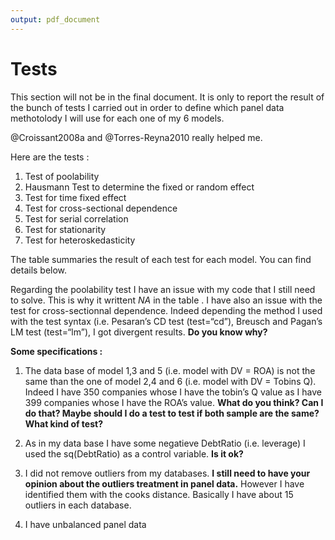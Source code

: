 ```yaml
---
output: pdf_document
---
```


# Tests

This section will not be in the final document. It is only to report the result of the bunch of tests I carried out in order to define which panel data methotolody I will use for each one of my 6 models.

@Croissant2008a and @Torres-Reyna2010 really helped me.

Here are the tests : 

1. Test of poolability 
2. Hausmann Test to determine the fixed or random effect
3. Test for time fixed effect
4. Test for cross-sectional dependence
5. Test for serial correlation
6. Test for stationarity
7. Test for heteroskedasticity

\begin{table}[h]
\centering
\begin{tabular}{rrrrrrr}
\hline
 & {Model 1} & {Model 2} & {Model 3} & {Model 4} & {Model 5} & {Model 6} \\ 
\hline
{Poolability} & NA & NA & NA & NA & NA & NA \\
{Hausmann} & Fixed & Fixed & Fixed & Fixed & Fixed & Fixed \\
{Time Fixed Effect} & No & Yes & No & Yes & No & Yes \\
{Cross Sectional Dependence} & ? & Yes & ? & ? & ? & Yes \\
{Serial Correlation} & Yes & Yes & Yes & Yes & Yes & Yes \\
{Stationarity} & None & None & None & None & None & None \\
{Heteroskedasticity} & Yes & Yes & Yes & Yes & Yes & Yes \\ 
\hline
\end{tabular}
\caption{Test Summary}
\label{TestSummary}
\end{table}


The table \ref{TestSummary} summaries the result of each test for each model. You can find details below.

Regarding the poolability test I have an issue with my code that I still need to solve. This is why it writtent *NA* in the table \ref{TestSummary}. I have also an issue with the test for cross-sectionnal dependence. Indeed depending the method I used with the test syntax (i.e. Pesaran's CD test (test="cd"), Breusch and Pagan's LM test (test="lm"), I got divergent results. **Do you know why?**

**Some specifications :**

1. The data base of model 1,3 and 5 (i.e. model with DV = ROA) is not the same than the one of model 2,4 and 6 (i.e. model with DV = Tobins Q). Indeed I have 350 companies whose I have the tobin's Q value as I have 399 companies whose I have the ROA's value. **What do you think? Can I do that? Maybe should I do a test to test if both sample are the same? What kind of test?**

2. As in my data base I have some negatieve DebtRatio (i.e. leverage) I used the sq(DebtRatio) as a control variable. **Is it ok?**

3. I did not remove outliers from my databases. **I still need to have your opinion about the outliers treatment in panel data.** However I have identified them with the cooks distance. Basically I have about 15 outliers in each database. 

4. I have unbalanced panel data





